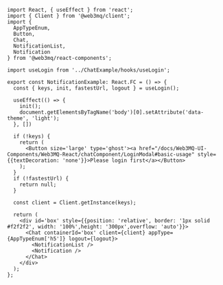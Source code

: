 ```tsx
import React, { useEffect } from 'react';
import { Client } from '@web3mq/client';
import { 
  AppTypeEnum, 
  Button,
  Chat, 
  NotificationList,
  Notification
} from '@web3mq/react-components';

import useLogin from '../ChatExample/hooks/useLogin';

export const NotificationExample: React.FC = () => {
  const { keys, init, fastestUrl, logout } = useLogin();

  useEffect(() => {
    init();
    document.getElementsByTagName('body')[0].setAttribute('data-theme', 'light');
  }, [])

  if (!keys) {
    return (
      <Button size='large' type='ghost'><a href="/docs/Web3MQ-UI-Components/Web3MQ-React/chatComponent/LoginModal#basic-usage" style={{textDecoration: 'none'}}>Please login first</a></Button>
    );
  }
  if (!fastestUrl) {
    return null;
  }

  const client = Client.getInstance(keys);

  return (
    <div id='box' style={{position: 'relative', border: '1px solid #f2f2f2', width: '100%',height: '300px',overflow: 'auto'}}>
      <Chat containerId='box' client={client} appType={AppTypeEnum['h5']} logout={logout}>
        <NotificationList />
        <Notification />
      </Chat>
    </div>
  );
};
```